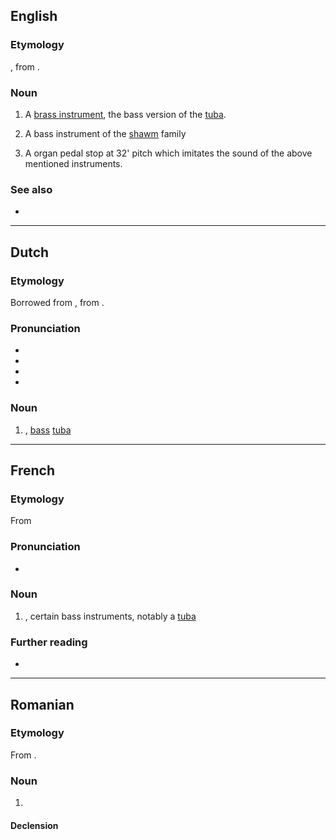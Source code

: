 ==English==

===Etymology===
{{bor|en|fr|bombardon}}, from {{der|en|it|bombardone}}.

===Noun===
{{en-noun}}

# {{lb|en|musical instrument}} A [[brass instrument]], the bass version of the [[tuba]].
# {{lb|en|musical instrument}} A bass instrument of the [[shawm]] family
# A organ pedal stop at 32' pitch which imitates the sound of the above mentioned instruments.

===See also===
* {{l|it|bombard}}

----

==Dutch==

===Etymology===
Borrowed from {{bor|nl|fr|bombardon}}, from {{der|nl|it|bombardone}}.

===Pronunciation===
* {{IPA|nl|/ˌbɔm.bɑrˈdɔn/}}
* {{audio|nl|Nl-bombardon.ogg|Audio}}
* {{hyph|nl|bom|bar|don}}
* {{rhymes|nl|ɔn}}

===Noun===
{{nl-noun|m|-s|bomdardonnetje}}

# {{l|en|bombardon}}, [[bass]] [[tuba]]

----

==French==

===Etymology===
From {{der|fr|it|bombardone}}

===Pronunciation===
* {{fr-IPA}}

===Noun===
{{fr-noun|m}}

# {{l|en|bombardon}}, certain bass instruments, notably a [[tuba]]

===Further reading===
* {{R:TLFi}}

----

==Romanian==

===Etymology===
From {{bor|ro|fr|bombardon}}.

===Noun===
{{ro-noun|n|bombardoane}}

# {{l|en|bombardon}}

====Declension====
{{ro-noun-n|pl=bombardoane}}